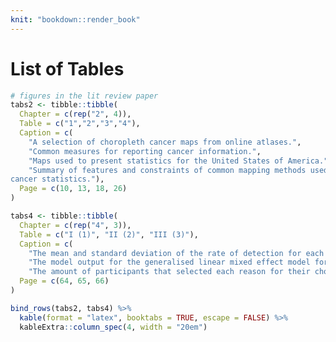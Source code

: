 ```yaml
---
knit: "bookdown::render_book"
---
```


# List of Tables {-}

```r
# figures in the lit review paper
tabs2 <- tibble::tibble(
  Chapter = c(rep("2", 4)),
  Table = c("1","2","3","4"),
  Caption = c(
    "A selection of choropleth cancer maps from online atlases.",
    "Common measures for reporting cancer information.",
    "Maps used to present statistics for the United States of America.",
    "Summary of features and constraints of common mapping methods used to display
cancer statistics."),
  Page = c(10, 13, 18, 26)
)

tabs4 <- tibble::tibble(
  Chapter = c(rep("4", 3)),
  Table = c("I (1)", "II (2)", "III (3)"),
  Caption = c(
    "The mean and standard deviation of the rate of detection for each trend model, calculated for the choropleth and hexagon tile map displays.",
    "The model output for the generalised linear mixed effect model for detection rate.",
    "The amount of participants that selected each reason for their choice of plot when looking at each trend model shown in Choropleth and Hexagon Tile maps."),
  Page = c(64, 65, 66)
)

bind_rows(tabs2, tabs4) %>% 
  kable(format = "latex", booktabs = TRUE, escape = FALSE) %>% 
  kableExtra::column_spec(4, width = "20em")
```

